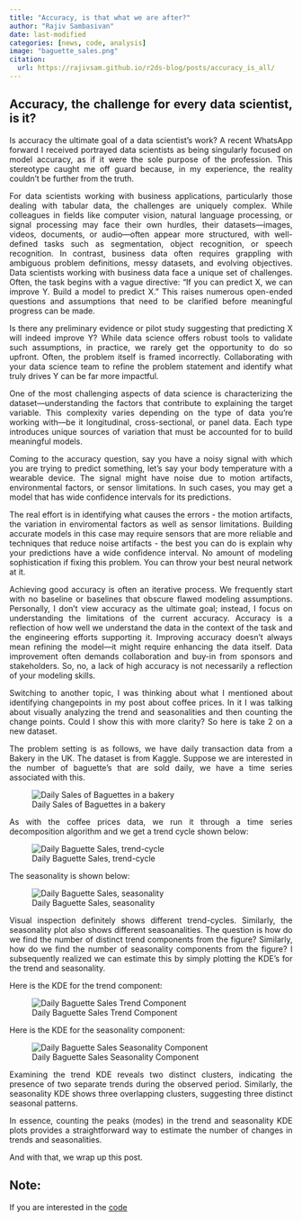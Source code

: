 ```yaml
---
title: "Accuracy, is that what we are after?"
author: "Rajiv Sambasivan"
date: last-modified
categories: [news, code, analysis]
image: "baguette_sales.png"
citation:
  url: https://rajivsam.github.io/r2ds-blog/posts/accuracy_is_all/
---
```


::: {style="text-align: justify"}

# Accuracy, the challenge for every data scientist, is it?
Is accuracy the ultimate goal of a data scientist's work? A recent WhatsApp forward I received portrayed data scientists as being singularly focused on model accuracy, as if it were the sole purpose of the profession. This stereotype caught me off guard because, in my experience, the reality couldn't be further from the truth.

For data scientists working with business applications, particularly those dealing with tabular data, the challenges are uniquely complex. While colleagues in fields like computer vision, natural language processing, or signal processing may face their own hurdles, their datasets—images, videos, documents, or audio—often appear more structured, with well-defined tasks such as segmentation, object recognition, or speech recognition. In contrast, business data often requires grappling with ambiguous problem definitions, messy datasets, and evolving objectives.
Data scientists working with business data face a unique set of challenges. Often, the task begins with a vague directive: "If you can predict X, we can improve Y. Build a model to predict X." This raises numerous open-ended questions and assumptions that need to be clarified before meaningful progress can be made.

Is there any preliminary evidence or pilot study suggesting that predicting X will indeed improve Y? While data science offers robust tools to validate such assumptions, in practice, we rarely get the opportunity to do so upfront. Often, the problem itself is framed incorrectly. Collaborating with your data science team to refine the problem statement and identify what truly drives Y can be far more impactful. 

One of the most challenging aspects of data science is characterizing the dataset—understanding the factors that contribute to explaining the target variable. This complexity varies depending on the type of data you're working with—be it longitudinal, cross-sectional, or panel data. Each type introduces unique sources of variation that must be accounted for to build meaningful models.

Coming to the accuracy question, say you have a noisy signal with which you are trying to predict something, let's say your body temperature with a wearable device. The signal might have noise due to motion artifacts, environmental factors, or sensor limitations. In such cases, you may get a model that has wide confidence intervals for its predictions. 

The real effort is in identifying what causes the errors - the motion artifacts, the variation in enviromental factors as well as sensor limitations. Building accurate models in this case may require sensors that are more reliable and techniques that reduce noise artifacts - the best you can do is explain why your predictions have a wide confidence interval. No amount of modeling sophistication if fixing this problem. You can throw your best neural network at it.

Achieving good accuracy is often an iterative process. We frequently start with no baseline or baselines that obscure flawed modeling assumptions. Personally, I don't view accuracy as the ultimate goal; instead, I focus on understanding the limitations of the current accuracy. Accuracy is a reflection of how well we understand the data in the context of the task and the engineering efforts supporting it. Improving accuracy doesn't always mean refining the model—it might require enhancing the data itself. Data improvement often demands collaboration and buy-in from sponsors and stakeholders. So, no, a lack of high accuracy is not necessarily a reflection of your modeling skills.

Switching to another topic, I was thinking about what I mentioned about identifying changepoints in my post about coffee prices. In it I was talking about visually analyzing the trend and seasonalities and then counting the change points. Could I show this with more clarity? So here is take 2 on a new dataset.

The problem setting is as follows, we have daily transaction data from a Bakery in the UK. The dataset is from Kaggle. Suppose we are interested in the number of baguette's that are sold daily, we have a time series associated with this.

![Daily Sales of Baguettes in a bakery](baguette_sales.png){fig-align="center"}

As with the coffee prices data, we run it through a time series decomposition algorithm and we get a trend cycle shown below:

![Daily Baguette Sales, trend-cycle](baguette_trend.png){fig-align="center"}

The seasonality is shown below:

![Daily Baguette Sales, seasonality](baguette_seasonality.png){fig-align="center"}

Visual inspection definitely shows different trend-cycles. Similarly, the seasonality plot also shows different seasoanalities. The question is how do we find the number of distinct trend components from the figure? Similarly, how do we find the number of seasonality components from the figure? I subsequently realized we can estimate this by simply plotting the KDE's for the trend and seasonality.

Here is the KDE for the trend component:

![Daily Baguette Sales Trend Component](baguette_trend_kde.png){fig-align="center"}

Here is the KDE for the seasonality component:

![Daily Baguette Sales Seasonality Component](baguette_seasonality_kde.png){fig-align="center"}


Examining the trend KDE reveals two distinct clusters, indicating the presence of two separate trends during the observed period. Similarly, the seasonality KDE shows three overlapping clusters, suggesting three distinct seasonal patterns.

In essence, counting the peaks (modes) in the trend and seasonality KDE plots provides a straightforward way to estimate the number of changes in trends and seasonalities.

And with that, we wrap up this post.


## Note:
If you are interested in the [code](../../notebooks/bakery_sales_data.ipynb)
 



:::